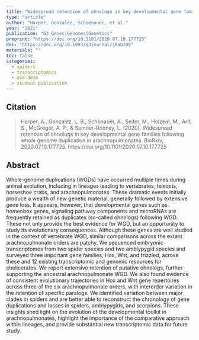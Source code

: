 ```yaml
---
title: "Widespread retention of ohnologs in key developmental gene families following whole genome duplication in arachnopulmona"
type: "article"
author: "Harper, Gonzalez, Schoenauer, et al."
year: "2021"
publication: "G3 Genes|Genomes|Genetics"
preprint: "https://doi.org/10.1101/2020.07.10.177725"
doi: "https://doi.org/10.1093/g3journal/jkab299"
materials: ""
toc: false
categories:
  - spiders
  - transcriptomics
  - evo-devo
  - student publication
---
```


## Citation

> Harper, A., Gonzalez, L. B., Schönauer, A., Seiter, M., Holzem, M., Arif, S., McGregor, A. P., & Sumner-Rooney, L. (2020). Widespread retention of ohnologs in key developmental gene families following whole genome duplication in arachnopulmonates. BioRxiv, 2020.07.10.177725. https://doi.org/10.1101/2020.07.10.177725

## Abstract

Whole-genome duplications (WGDs) have occurred multiple times during animal evolution, including in lineages leading to vertebrates, teleosts, horseshoe crabs, and arachnopulmonates. These dramatic events initially produce a wealth of new genetic material, generally followed by extensive gene loss. It appears, however, that developmental genes such as homeobox genes, signaling pathway components and microRNAs are frequently retained as duplicates (so-called ohnologs) following WGD. These not only provide the best evidence for WGD, but an opportunity to study its evolutionary consequences. Although these genes are well studied in the context of vertebrate WGD, similar comparisons across the extant arachnopulmonate orders are patchy. We sequenced embryonic transcriptomes from two spider species and two amblypygid species and surveyed three important gene families, Hox, Wnt, and frizzled, across these and 12 existing transcriptomic and genomic resources for chelicerates. We report extensive retention of putative ohnologs, further supporting the ancestral arachnopulmonate WGD. We also found evidence of consistent evolutionary trajectories in Hox and Wnt gene repertoires across three of the six arachnopulmonate orders, with interorder variation in the retention of specific paralogs. We identified variation between major clades in spiders and are better able to reconstruct the chronology of gene duplications and losses in spiders, amblypygids, and scorpions. These insights shed light on the evolution of the developmental toolkit in arachnopulmonates, highlight the importance of the comparative approach within lineages, and provide substantial new transcriptomic data for future study.